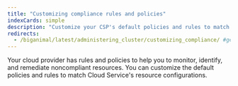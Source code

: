```yaml
---
title: "Customizing compliance rules and policies"
indexCards: simple
description: "Customize your CSP's default policies and rules to match Cloud Service's resource configurations"
redirects:
  - /biganimal/latest/administering_cluster/customizing_compliance/ #generated for BigAnimal URL path removal branch
---
```


Your cloud provider has rules and policies to help you to monitor, identify, and remediate noncompliant resources. You can customize the default policies and rules to match Cloud Service's resource configurations. 
